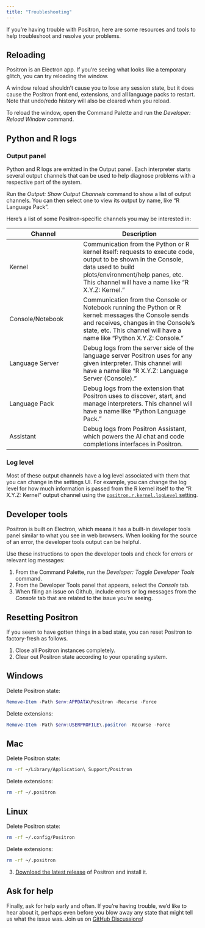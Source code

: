 ```yaml
---
title: "Troubleshooting"
---
```


If you're having trouble with Positron, here are some resources and tools to help troubleshoot and resolve your problems.

## Reloading

Positron is an Electron app. If you're seeing what looks like a temporary glitch, you can try reloading the window.

A window reload shouldn't cause you to lose any session state, but it does cause the Positron front end, extensions, and all language packs to restart. Note that undo/redo history will also be cleared when you reload.

To reload the window, open the Command Palette and run the _Developer: Reload Window_ command.

## Python and R logs

### Output panel

Python and R logs are emitted in the Output panel. Each interpreter starts several output channels that can be used to help diagnose problems with a respective part of the system. 

Run the _Output: Show Output Channels_ command to show a list of output channels. You can then select one to view its output by name, like "R Language Pack".

Here's a list of some Positron-specific channels you may be interested in:

| Channel | Description |
| ------- | ----------- |
| Kernel | Communication from the Python or R kernel itself: requests to execute code, output to be shown in the Console, data used to build plots/environment/help panes, etc. This channel will have a name like "R X.Y.Z: Kernel." |
| Console/Notebook | Communication from the Console or Notebook running the Python or R kernel: messages the Console sends and receives, changes in the Console's state, etc. This channel will have a name like "Python X.Y.Z: Console." |
| Language Server | Debug logs from the server side of the language server Positron uses for any given interpreter. This channel will have a name like "R X.Y.Z: Language Server (Console)." |
| Language Pack | Debug logs from the extension that Positron uses to discover, start, and manage interpreters. This channel will have a name like "Python Language Pack." |
| Assistant | Debug logs from Positron Assistant, which powers the AI chat and code completions interfaces in Positron. |

### Log level

Most of these output channels have a log level associated with them that you can change in the settings UI. For example, you can change the log level for how much information is passed from the R kernel itself to the "R X.Y.Z: Kernel" output channel using the [`positron.r.kernel.logLevel` setting](positron://settings/positron.r.kernel.logLevel).

## Developer tools

Positron is built on Electron, which means it has a built-in developer tools panel similar to what you see in web browsers. When looking for the source of an error, the developer tools output can be helpful. 

Use these instructions to open the developer tools and check for errors or relevant log messages:

1. From the Command Palette, run the _Developer: Toggle Developer Tools_ command.
1. From the Developer Tools panel that appears, select the _Console_ tab.
1. When filing an issue on Github, include errors or log messages from the _Console_ tab that are related to the issue you're seeing.

## Resetting Positron

If you seem to have gotten things in a bad state, you can reset Positron to factory-fresh as follows.

1. Close all Positron instances completely.
2. Clear out Positron state according to your operating system.

::: {.panel-tabset group="os"}

## Windows

Delete Positron state:

```.ps1
Remove-Item -Path $env:APPDATA\Positron -Recurse -Force
```

Delete extensions:

```.ps1
Remove-Item -Path $env:USERPROFILE\.positron -Recurse -Force
```

## Mac

Delete Positron state:

```.bash
rm -rf ~/Library/Application\ Support/Positron
```

Delete extensions:

```.bash
rm -rf ~/.positron
```

## Linux

Delete Positron state:

```.bash
rm -rf ~/.config/Positron
```

Delete extensions:

```.bash
rm -rf ~/.positron
```

:::

3. [Download the latest release](./download.qmd) of Positron and install it.

## Ask for help

Finally, ask for help early and often. If you're having trouble, we'd like to hear about it, perhaps even before you blow away any state that might tell us what the issue was. Join us on [GitHub Discussions](https://github.com/posit-dev/positron/discussions)!

